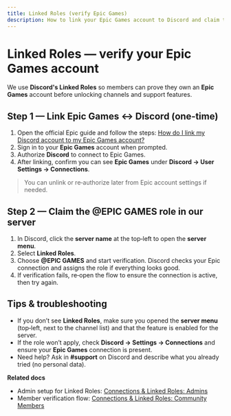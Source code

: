 ```yaml
---
title: Linked Roles (verify Epic Games)
description: How to link your Epic Games account to Discord and claim the @EPIC GAMES role.
---
```


# Linked Roles — verify your Epic Games account

We use **Discord's Linked Roles** so members can prove they own an **Epic Games** account before unlocking channels and support features.

## Step 1 — Link Epic Games ↔ Discord (one‑time)

1. Open the official Epic guide and follow the steps: <a href="https://www.epicgames.com/help/en-US/account-c-202300000001645/connected-accounts-c-202300000001754/how-do-i-link-my-discord-account-to-my-epic-games-account-a202300000012834" target="_blank" rel="noopener">How do I link my Discord account to my Epic Games account?</a>
2. Sign in to your **Epic Games** account when prompted.
3. Authorize **Discord** to connect to Epic Games.
4. After linking, confirm you can see **Epic Games** under **Discord → User Settings → Connections**.

> You can unlink or re‑authorize later from Epic account settings if needed.

## Step 2 — Claim the **@EPIC GAMES** role in our server

1. In Discord, click the **server name** at the top‑left to open the **server menu**.
2. Select **Linked Roles**.
3. Choose **@EPIC GAMES** and start verification. Discord checks your Epic connection and assigns the role if everything looks good.
4. If verification fails, re‑open the flow to ensure the connection is active, then try again.

## Tips & troubleshooting

- If you don’t see **Linked Roles**, make sure you opened the **server menu** (top‑left, next to the channel list) and that the feature is enabled for the server.
- If the role won’t apply, check **Discord → Settings → Connections** and ensure your **Epic Games** connection is present.
- Need help? Ask in **#support** on Discord and describe what you already tried (no personal data).

**Related docs**  
- Admin setup for Linked Roles: <a href="https://support.discord.com/hc/en-us/articles/10388356626711" target="_blank" rel="noopener">Connections & Linked Roles: Admins</a>  
- Member verification flow: <a href="https://support.discord.com/hc/en-us/articles/8063233404823" target="_blank" rel="noopener">Connections & Linked Roles: Community Members</a>
